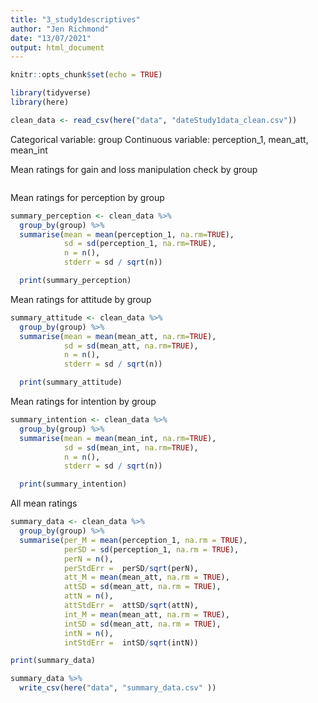 ```yaml
---
title: "3_study1descriptives"
author: "Jen Richmond"
date: "13/07/2021"
output: html_document
---
```


```r
knitr::opts_chunk$set(echo = TRUE)
```

```r
library(tidyverse)
library(here)

```


```r
clean_data <- read_csv(here("data", "dateStudy1data_clean.csv"))
```

Categorical variable: group
Continuous variable: perception_1, mean_att, mean_int

Mean ratings for gain and loss manipulation check by group

```r

```

Mean ratings for perception by group

```r

summary_perception <- clean_data %>%
  group_by(group) %>%
  summarise(mean = mean(perception_1, na.rm=TRUE), 
            sd = sd(perception_1, na.rm=TRUE), 
            n = n(), 
            stderr = sd / sqrt(n))

  print(summary_perception)

```

Mean ratings for attitude by group

```r

summary_attitude <- clean_data %>%
  group_by(group) %>%
  summarise(mean = mean(mean_att, na.rm=TRUE), 
            sd = sd(mean_att, na.rm=TRUE), 
            n = n(), 
            stderr = sd / sqrt(n))

  print(summary_attitude)

```

Mean ratings for intention by group

```r

summary_intention <- clean_data %>%
  group_by(group) %>%
  summarise(mean = mean(mean_int, na.rm=TRUE), 
            sd = sd(mean_int, na.rm=TRUE), 
            n = n(), 
            stderr = sd / sqrt(n))

  print(summary_intention)

```

All mean ratings

```r

summary_data <- clean_data %>%    
  group_by(group) %>%
  summarise(per_M = mean(perception_1, na.rm = TRUE),
            perSD = sd(perception_1, na.rm = TRUE), 
            perN = n(), 
            perStdErr =  perSD/sqrt(perN),
            att_M = mean(mean_att, na.rm = TRUE),
            attSD = sd(mean_att, na.rm = TRUE), 
            attN = n(), 
            attStdErr =  attSD/sqrt(attN),
            int_M = mean(mean_att, na.rm = TRUE),
            intSD = sd(mean_att, na.rm = TRUE), 
            intN = n(), 
            intStdErr =  intSD/sqrt(intN))

print(summary_data)

```

```r

summary_data %>%
  write_csv(here("data", "summary_data.csv" ))

```
